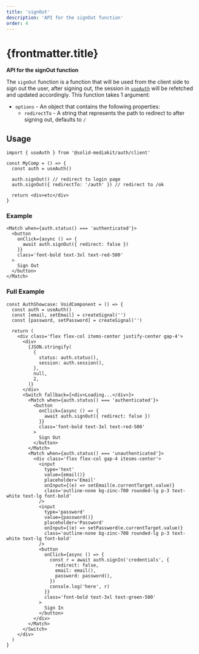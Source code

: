 ```yaml
---
title: 'signOut'
description: 'API for the signOut function'
order: 4
---
```


# {frontmatter.title}

**API for the signOut function**

The `signOut` function is a function that will be used from the client side to sign out the user, after signing out, the session in [`useAuth`](../useauth) will be refetched and updated accordingly. This function takes 1 argument:

- `options` - An object that contains the following properties:
  - `redirectTo` - A string that represents the path to redirect to after signing out, defaults to `/`

## Usage

```tsx
import { useAuth } from '@solid-mediakit/auth/client'

const MyComp = () => {
  const auth = useAuth()

  auth.signOut() // redirect to login page
  auth.signOut({ redirectTo: '/auth' }) // redirect to /ok

  return <div>etc</div>
}
```

### Example

```tsx
<Match when={auth.status() === 'authenticated'}>
  <button
    onClick={async () => {
      await auth.signOut({ redirect: false })
    }}
    class='font-bold text-3xl text-red-500'
  >
    Sign Out
  </button>
</Match>
```

### Full Example

```tsx
const AuthShowcase: VoidComponent = () => {
  const auth = useAuth()
  const [email, setEmail] = createSignal('')
  const [password, setPassword] = createSignal('')

  return (
    <div class='flex flex-col items-center justify-center gap-4'>
      <div>
        {JSON.stringify(
          {
            status: auth.status(),
            session: auth.session(),
          },
          null,
          2,
        )}
      </div>
      <Switch fallback={<div>Loading...</div>}>
        <Match when={auth.status() === 'authenticated'}>
          <button
            onClick={async () => {
              await auth.signOut({ redirect: false })
            }}
            class='font-bold text-3xl text-red-500'
          >
            Sign Out
          </button>
        </Match>
        <Match when={auth.status() === 'unauthenticated'}>
          <div class='flex flex-col gap-4 itesms-center'>
            <input
              type='text'
              value={email()}
              placeholder='Email'
              onInput={(e) => setEmail(e.currentTarget.value)}
              class='outline-none bg-zinc-700 rounded-lg p-3 text-white text-lg font-bold'
            />
            <input
              type='password'
              value={password()}
              placeholder='Password'
              onInput={(e) => setPassword(e.currentTarget.value)}
              class='outline-none bg-zinc-700 rounded-lg p-3 text-white text-lg font-bold'
            />
            <button
              onClick={async () => {
                const r = await auth.signIn('credentials', {
                  redirect: false,
                  email: email(),
                  password: password(),
                })
                console.log('here', r)
              }}
              class='font-bold text-3xl text-green-500'
            >
              Sign In
            </button>
          </div>
        </Match>
      </Switch>
    </div>
  )
}
```
